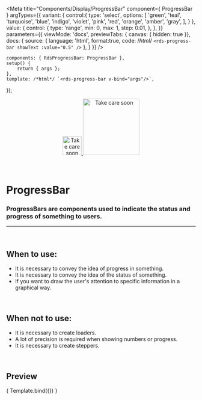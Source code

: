
<Meta
	title="Components/Display/ProgressBar"
	component={ ProgressBar }
	argTypes={{
		variant: {
			control:{
				type: 'select',
				options: [
					'green',
					'teal',
					'turquoise',
					'blue',
					'indigo',
					'violet',
					'pink',
					'red',
					'orange',
					'amber',
					'gray',
				],
			}
		},
		value: {
			control: {
				type: 'range',
				min: 0,
				max: 1,
				step: 0.01,
			},
		},
	}}
	parameters={{
		viewMode: 'docs',
		previewTabs: { canvas: { hidden: true }},
		docs: {
			source: {
				language: 'html',
				format:true,
				code: /*html*/ 
`<rds-progress-bar
	showText
	:value="0.5"
/>`
			},
		}
	}}
/>

	components: { RdsProgressBar: ProgressBar },
	setup() {
		return { args };
	},
	template: /*html*/ `<rds-progress-bar v-bind="args"/>`,
});

<div align="center" style={{display: 'flex'}}>
    <a href="https://rahulaher.netlify.app">
        <img src="https://rahulaher.netlify.app/img/logo/glyph-black-colored.svg" alt="Take care soon" width="50" />
        <img src="https://rahulaher.netlify.app/img/logo/word-black-colored.svg" alt="Take care soon" width="150" />
    </a>
</div>

<br />
<br />

# ProgressBar

### ProgressBars are components used to indicate the status and progress of something to users.
---
<br />

## When to use:
- It is necessary to convey the idea of ​​progress in something.
- It is necessary to convey the idea of ​​the status of something.
- If you want to draw the user's attention to specific information in a graphical way.

<br />

## When not to use:
- It is necessary to create loaders.
- A lot of precision is required when showing numbers or progress.
- It is necessary to create steppers.

<br />

## Preview

<Canvas>
	<Story
		name="Progress bar"
		args={{
			value: 0.5,
			showText: true,
		}}
	>
		{ Template.bind({}) }
	</Story>
</Canvas>

<ArgsTable story="Progress bar" />